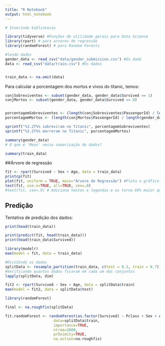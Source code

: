 ```yaml
---
title: "R Notebook"
output: html_notebook
---
```

```r
# Inserindo bibliotecas

library(tidyverse) #Funções de utilidade gerais para Data Science
library(rpart) # para arvores de regressão
library(randomForest) # para Random Forests
```


```r
#lendo dados
gender_data <- read_csv("data/gender_submission.csv") #Os dado
data <- read_csv("data/train.csv") #Os dados


train_data <- na.omit(data)


```





Para calcular a porcentagem dos mortos e vivos do titanic, temos:
```r


conjSobreviventes <- subset(gender_data, gender_data$Survived == 1)
conjMortos <- subset(gender_data, gender_data$Survived == 0)


porcentagemSobreviventes <- (length(conjSobreviventes$PassengerId) / length(gender_data$PassengerId)) * 100
porcentagemMortos <- (length(conjMortos$PassengerId) / length(gender_data$PassengerId)) * 100

sprintf("%3.2f%% sobreviram no Titanic", porcentagemSobreviventes)
sprintf("%3.2f%% morreram no Titanic", porcentagemMortos)


```


```r
summary(gender_data)
# O que é 'Mean' nessa sumarização de dados?
```

```r
summary(train_data)

```

##Árvore de regressão

```r
fit <- rpart(Survived ~ Sex + Age, data = train_data)
printcp(fit)
plot(fit, uniform = TRUE, main="Árvore de Regressão") #Plota o gráfico da regressão
text(fit, use.n=TRUE, all=TRUE, cex=.8)
#text(fit, cex=.9) # Adiciona textos e legendas e os torna 60% maior que o default
```

## Predição
Tentativa de predição dos dados:

```r
print(head(train_data))

print(predict(fit, head(train_data)))
print(head(train_data$Survived))
```


```r
library(modelr)
mae(model = fit, data = train_data)

#Dividindo os dados
splitData <- resample_partition(train_data, c(test = 0.3, train = 0.7))
#Verificando quantos dados ficaram em cada um dos conjuntos
lapply(splitData, dim)
```


```r

fit2 <- rpart(Survived ~ Sex + Age, data = splitData$train)
mae(model = fit2, data = splitData$test)
```



```r
library(randomForest)

final <- na.roughfix(splitData) 

fit.randomForest <- randomForest(as.factor(Survived) ~ Pclass + Sex + Age + SibSp + Parch + Fare + Embarked,
                      data=splitData$train, 
                      importance=TRUE, 
                      ntree=2000,
                      prOximity=TRUE,
                      na.action=na.roughfix)


```

